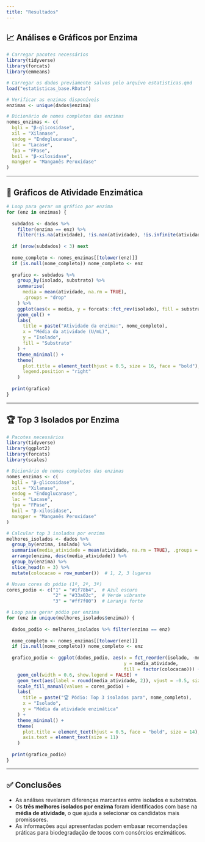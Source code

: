 ```yaml
---
title: "Resultados"
---
```


## 📈 Análises e Gráficos por Enzima

```r
# Carregar pacotes necessários
library(tidyverse)
library(forcats)
library(emmeans)

# Carregar os dados previamente salvos pelo arquivo estatisticas.qmd
load("estatisticas_base.RData")

# Verificar as enzimas disponíveis
enzimas <- unique(dados$enzima)

# Dicionário de nomes completos das enzimas
nomes_enzimas <- c(
  bgli = "β-glicosidase",
  xil = "Xilanase",
  endog = "Endoglucanase",
  lac = "Lacase",
  fpa = "FPase",
  bxil = "β-xilosidase",
  mangper = "Manganês Peroxidase"
)
```

---

## 🧪 Gráficos de Atividade Enzimática

```r
# Loop para gerar um gráfico por enzima
for (enz in enzimas) {
  
  subdados <- dados %>%
    filter(enzima == enz) %>%
    filter(!is.na(atividade), !is.nan(atividade), !is.infinite(atividade))
  
  if (nrow(subdados) < 3) next
  
  nome_completo <- nomes_enzimas[[tolower(enz)]]
  if (is.null(nome_completo)) nome_completo <- enz
  
  grafico <- subdados %>%
    group_by(isolado, substrato) %>%
    summarise(
      media = mean(atividade, na.rm = TRUE),
      .groups = "drop"
    ) %>%
    ggplot(aes(x = media, y = forcats::fct_rev(isolado), fill = substrato)) +
    geom_col() +
    labs(
      title = paste("Atividade da enzima:", nome_completo),
      x = "Média da atividade (U/mL)",
      y = "Isolado",
      fill = "Substrato"
    ) +
    theme_minimal() +
    theme(
      plot.title = element_text(hjust = 0.5, size = 16, face = "bold"),
      legend.position = "right"
    )
  
  print(grafico)
}
```

---

## 🏆 Top 3 Isolados por Enzima

```r
# Pacotes necessários
library(tidyverse)
library(ggplot2)
library(forcats)
library(scales)

# Dicionário de nomes completos das enzimas
nomes_enzimas <- c(
  bgli = "β-glicosidase",
  xil = "Xilanase",
  endog = "Endoglucanase",
  lac = "Lacase",
  fpa = "FPase",
  bxil = "β-xilosidase",
  mangper = "Manganês Peroxidase"
)

# Calcular top 3 isolados por enzima
melhores_isolados <- dados %>%
  group_by(enzima, isolado) %>%
  summarise(media_atividade = mean(atividade, na.rm = TRUE), .groups = "drop") %>%
  arrange(enzima, desc(media_atividade)) %>%
  group_by(enzima) %>%
  slice_head(n = 3) %>%
  mutate(colocacao = row_number())  # 1, 2, 3 lugares

# Novas cores do pódio (1º, 2º, 3º)
cores_podio <- c("1" = "#1f78b4",  # Azul escuro
                 "2" = "#33a02c",  # Verde vibrante
                 "3" = "#ff7f00")  # Laranja forte

# Loop para gerar pódio por enzima
for (enz in unique(melhores_isolados$enzima)) {
  
  dados_podio <- melhores_isolados %>% filter(enzima == enz)
  
  nome_completo <- nomes_enzimas[[tolower(enz)]]
  if (is.null(nome_completo)) nome_completo <- enz
  
  grafico_podio <- ggplot(dados_podio, aes(x = fct_reorder(isolado, -media_atividade), 
                                           y = media_atividade, 
                                           fill = factor(colocacao))) +
    geom_col(width = 0.6, show.legend = FALSE) +
    geom_text(aes(label = round(media_atividade, 2)), vjust = -0.5, size = 4.2) +
    scale_fill_manual(values = cores_podio) +
    labs(
      title = paste("🏆 Pódio: Top 3 isolados para", nome_completo),
      x = "Isolado",
      y = "Média da atividade enzimática"
    ) +
    theme_minimal() +
    theme(
      plot.title = element_text(hjust = 0.5, face = "bold", size = 14),
      axis.text = element_text(size = 11)
    )
  
  print(grafico_podio)
}

```

---

## ✅ Conclusões

- As análises revelaram diferenças marcantes entre isolados e substratos.
- Os **três melhores isolados por enzima** foram identificados com base na **média de atividade**, o que ajuda a selecionar os candidatos mais promissores.
- As informações aqui apresentadas podem embasar recomendações práticas para biodegradação de tocos com consórcios enzimáticos.

